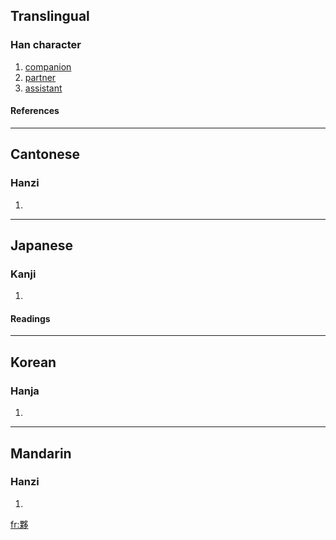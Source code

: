 {{see|伙}}

==Translingual==
===Han character===
{{Han char|rn=36|rad=夕|as=11|sn=14|four=6792<sub>7</sub>|canj=田木弓戈弓 (WDNIN)}}
# [[companion]]
# [[partner]]
# [[assistant]]
====References====
{{Han ref|kx=0247.220|dkj=05808|dj=0492.130|hdz=20865.080|uh=5925|ud=22821|bh=B9D9|bd=47577}}
----
==Cantonese==
===Hanzi===
{{yue-hanzi|jyut=|y=fo2}}
# {{defn|Cantonese}}
----
==Japanese==
===Kanji===
{{ja-kanji|grade=|rs=夕11}}
# {{defn|Japanese}} 
====Readings====
{{ja-readings|on=[[か]] (ka), [[わ]] (wa)|kun=[[おびただ]] (obitada)}}
----
==Korean==
===Hanja===
{{ko-hanja|hangeul=[[과]], [[해]]|rv=gwa, hae|mr=kwa, hae}}
# {{defn|Korean}}
----
==Mandarin==
===Hanzi===
{{cmn-hanzi|pin=[[huǒ]] ([[huo3]])|wg=huo<sup>3</sup>}}
# {{defn|Mandarin}}

[[fr:夥]]